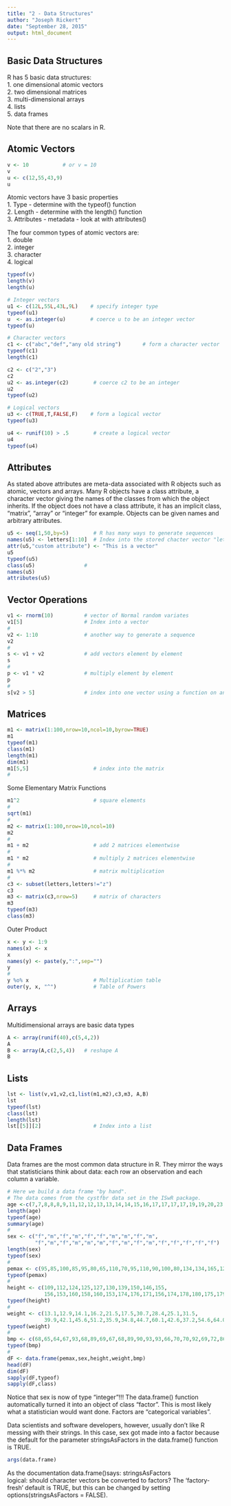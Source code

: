 ```yaml
---
title: "2 - Data Structures"
author: "Joseph Rickert"
date: "September 28, 2015"
output: html_document
---
```

## Basic Data Structures
R has 5 basic data structures:     
1. one dimensional atomic vectors  
2. two dimensional matrices  
3. multi-dimensional arrays  
4. lists  
5. data frames  

Note that there are no scalars in R.

## Atomic Vectors
```r
v <- 10           # or v = 10 
v
u <- c(12,55,43,9)
u
```
Atomic vectors have 3 basic properties   
1. Type - determine with the typeof() function   
2. Length - determine with the length() function   
3. Attributes - metadata - look at with attributes()   

The four common types of atomic vectors are:   
1. double   
2. integer   
3. character   
4. logical   
```r
typeof(v)
length(v)
length(u)

# Integer vectors
u1 <- c(12L,55L,43L,9L)    # specify integer type
typeof(u1)
u  <- as.integer(u)        # coerce u to be an integer vector
typeof(u)

# Character vectors
c1 <- c("abc","def","any old string")       # form a character vector
typeof(c1)
length(c1)

c2 <- c("2","3")  
c2
u2 <- as.integer(c2)        # coerce c2 to be an integer
u2
typeof(u2)

# Logical vectors
u3 <- c(TRUE,T,FALSE,F)    # form a logical vector
typeof(u3)

u4 <- runif(10) > .5		# create a logical vector  
u4  
typeof(u4)  
```

## Attributes
As stated above attributes are meta-data associated with R objects such as atomic, vectors and arrays. Many R objects have a class attribute, a character vector giving the names of the classes from which the object inherits. If the object does not have a class attribute, it has an implicit class,  "matrix", "array" or "integer" for example. Objects can be given names and arbitrary attributes.

```r

u5 <- seq(1,50,by=5)        # R has many ways to generate sequences
names(u5) <- letters[1:10]  # Index into the stored chacter vector "letters"
attr(u5,"custom attribute") <- "This is a vector"
u5
typeof(u5)
class(u5)                # 
names(u5)
attributes(u5)
```
## Vector Operations
```r
v1 <- rnorm(10)          # vector of Normal random variates
v1[5]                    # Index into a vector
#
v2 <- 1:10               # another way to generate a sequence
v2
#
s <- v1 + v2             # add vectors element by element
s
#
p <- v1 * v2             # multiply element by element
p
#
s[v2 > 5]                # index into one vector using a function on another vector
```

## Matrices
```r
m1 <- matrix(1:100,nrow=10,ncol=10,byrow=TRUE)  
m1  
typeof(m1)  
class(m1)  
length(m1)  
dim(m1)  
m1[5,5]  					# index into the matrix	  	
#
```
Some Elementary Matrix Functions
```r
m1^2						# square elements
#
sqrt(m1)
#
m2 <- matrix(1:100,nrow=10,ncol=10)
m2
#
m1 + m2						# add 2 matrices elementwise
#
m1 * m2						# multiply 2 matrices elementwise
#
m1 %*% m2					# matrix multiplication
#
c3 <- subset(letters,letters!="z")
c3
m3 <- matrix(c3,nrow=5)		# matrix of characters
m3
typeof(m3)
class(m3)
```
Outer Product
```r
x <- y <- 1:9
names(x) <- x
x
names(y) <- paste(y,":",sep="")
y
# 
y %o% x						# Multiplication table
outer(y, x, "^")			# Table of Powers
```
## Arrays
Multidimensional arrays are basic data types   
```r
A <- array(runif(40),c(5,4,2))
A
B <- array(A,c(2,5,4))   # reshape A
B
```  
## Lists
```r
lst <- list(v,v1,v2,c1,list(m1,m2),c3,m3, A,B)
lst
typeof(lst)
class(lst)
length(lst)
lst[[5]][2]  				# Index into a list
```

## Data Frames
Data frames are the most common data structure in R. They mirror the ways that statisticians think about data: each row an observation and each column a variable.
```r
# Here we build a data frame "by hand". 
# The data comes from the cystfbr data set in the ISwR package.
age <-c(7,7,8,8,8,9,11,12,12,13,13,14,14,15,16,17,17,17,17,19,19,20,23,23,23)
length(age)
typeof(age)
summary(age)
#
sex <- c("f","m","f","m","f","f","m","m","f","m",
         "f","m","f","m","m","m","f","m","f","m","f","f","f","f","f")
length(sex)
typeof(sex)
#
pemax <- c(95,85,100,85,95,80,65,110,70,95,110,90,100,80,134,134,165,120,130,85,85,160,165,95,195)
typeof(pemax)
#
height <- c(109,112,124,125,127,130,139,150,146,155,
            156,153,160,158,160,153,174,176,171,156,174,178,180,175,179)
typeof(height)
#
weight <- c(13.1,12.9,14.1,16.2,21.5,17.5,30.7,28.4,25.1,31.5,
            39.9,42.1,45.6,51.2,35.9,34.8,44.7,60.1,42.6,37.2,54.6,64.0,73.8,51.1,71.5)
typeof(weight)
#
bmp <- c(68,65,64,67,93,68,89,69,67,68,89,90,93,93,66,70,70,92,69,72,86,86,97,71,95)
typeof(bmp)
#
dF <- data.frame(pemax,sex,height,weight,bmp)
head(dF)
dim(dF)
sapply(dF,typeof)
sapply(dF,class)

```   
Notice that sex is now of type "integer"!!! The data.frame() function automatically turned it into an object of class "factor". This is most likely what a statistician would want done. Factors are "categorical variables".

Data scientists and software developers, however, usually don't like R messing with their strings. In this case, sex got made into a factor because the default for the parameter stringsAsFactors in the data.frame() function is TRUE.

```r
args(data.frame)
```

As the documentation data.frame()says:
stringsAsFactors	
logical: should character vectors be converted to factors? The ‘factory-fresh’ default is TRUE, but this can be changed by setting options(stringsAsFactors = FALSE).




